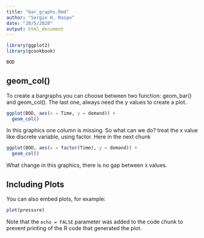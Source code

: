 ```yaml
---
title: "bar_graphs.Rmd"
author: "Sergio H. Raspo"
date: "20/5/2020"
output: html_document
---
```

```r
library(ggplot2)
library(gcookbook)
```


```r
BOD
```

## geom_col()
To create a bargraphs you can choose between two function: geom_bar() and geom_col(). The last one, always need the y values to create a plot.
```r
ggplot(BOD, aes(x = Time, y = demand)) +
  geom_col()
```

In this graphics one column is missing. So what can we do? treat the x value like discrete variable, using factor. Here in the next chunk
```r
ggplot(BOD, aes(x = factor(Time), y = demand)) +
  geom_col()
```

What change in this graphics, there is no gap between x values.

## Including Plots

You can also embed plots, for example:

```r
plot(pressure)
```

Note that the `echo = FALSE` parameter was added to the code chunk to prevent printing of the R code that generated the plot.
